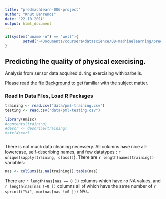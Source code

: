 ```yaml
---
title: "predmachlearn-006-project"
author: "Knut Behrends"
date: "22.10.2014"
output: html_document
---
```


```r
if(system("uname -n") == "well"){
        setwd("~/Documents/coursera/datascience/08-machinelearning/predmachlearn-006-project")
}

```
## Predicting the quality of physical exercising.


Analysis from sensor data acquired during exercising with barbells.

Please read the file [Background](background.html) to get familiar with the subject matter.

### Read In Data Files, Load R Packages
```r
training <- read.csv("data/pml-training.csv")
testing <- read.csv("data/pml-testing.csv")


```

```r
library(Hmisc)
#contents(training)
#descr <- describe(training)
#str(descr)



```
There is not much data cleaning necessery. All columns have nice all-lowercase, self-describing names, and few datatypes : `r unique(sapply(training, class))`).
There are `r length(names(training))` variables: 

```r
nas <- colSums(is.na(training));table(nas)

```
There are `r length(nas[nas == 0 ])` columns which have no NA values, and `r length(nas[nas !=0 ]) ` columns all of which have the same number of `r sprintf("%i", max(nas[nas !=0 ]))` NAs.